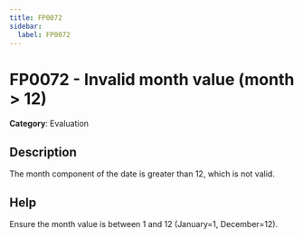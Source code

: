 ```yaml
---
title: FP0072
sidebar:
  label: FP0072
---
```


# FP0072 - Invalid month value (month > 12)

**Category**: Evaluation

## Description

The month component of the date is greater than 12, which is not valid.

## Help

Ensure the month value is between 1 and 12 (January=1, December=12).
